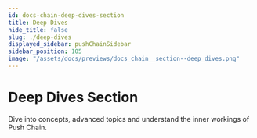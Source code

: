 ```yaml
---
id: docs-chain-deep-dives-section
title: Deep Dives
hide_title: false
slug: ./deep-dives
displayed_sidebar: pushChainSidebar
sidebar_position: 105
image: "/assets/docs/previews/docs_chain__section--deep_dives.png"
---
```


<head>
  <title>Deep Dives Section | Push Chain Docs</title>
</head>


<!-- Content Start -->

# Deep Dives Section

Dive into concepts, advanced topics and understand the inner workings of Push Chain.

<br />

<DocCardList />
